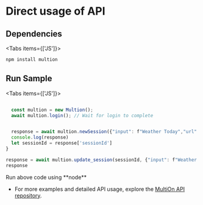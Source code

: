 # Direct usage of API
## Dependencies

 
<Tabs items={['JS']}>
  <Tab>
  ``` js copy 
  npm install multion
  ```
  </Tab>
</Tabs>

## Run Sample

 
<Tabs items={['JS']}>
  <Tab>
  ``` js copy 

    const multion = new Multion();
    await multion.login(); // Wait for login to complete

 
    response = await multion.newSession({"input": f"Weather Today","url": "https://www.google.com"});
    console.log(response)
    let sessionId = response['sessionId']
  }
  ```
  ```js copy
  response = await multion.update_session(sessionId, {"input": f"Weather Today","url": "https://www.google.com"})
  response
  ```
<Callout type="info" emoji="ℹ️">
 Run above code using **node**
</Callout>
  </Tab>
</Tabs>

- For more examples and detailed API usage, explore the [MultiOn API repository](https://github.com/MULTI-ON/api).

